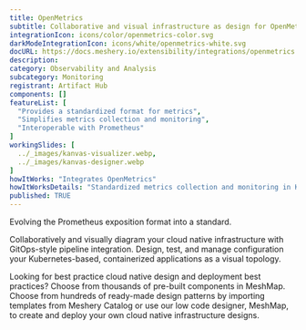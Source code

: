 ```yaml
---
title: OpenMetrics
subtitle: Collaborative and visual infrastructure as design for OpenMetrics
integrationIcon: icons/color/openmetrics-color.svg
darkModeIntegrationIcon: icons/white/openmetrics-white.svg
docURL: https://docs.meshery.io/extensibility/integrations/openmetrics
description: 
category: Observability and Analysis
subcategory: Monitoring
registrant: Artifact Hub
components: []
featureList: [
  "Provides a standardized format for metrics",
  "Simplifies metrics collection and monitoring",
  "Interoperable with Prometheus"
]
workingSlides: [
  ../_images/kanvas-visualizer.webp,
  ../_images/kanvas-designer.webp
]
howItWorks: "Integrates OpenMetrics"
howItWorksDetails: "Standardized metrics collection and monitoring in Kubernetes"
published: TRUE
---
```

<p>
Evolving the Prometheus exposition format into a standard.
</p>
<p>
    Collaboratively and visually diagram your cloud native infrastructure with GitOps-style pipeline integration. Design, test, and manage configuration your Kubernetes-based, containerized applications as a visual topology.
</p>
<p>
    Looking for best practice cloud native design and deployment best practices? Choose from thousands of pre-built components in MeshMap. Choose from hundreds of ready-made design patterns by importing templates from Meshery Catalog or use our low code designer, MeshMap, to create and deploy your own cloud native infrastructure designs.
</p>

